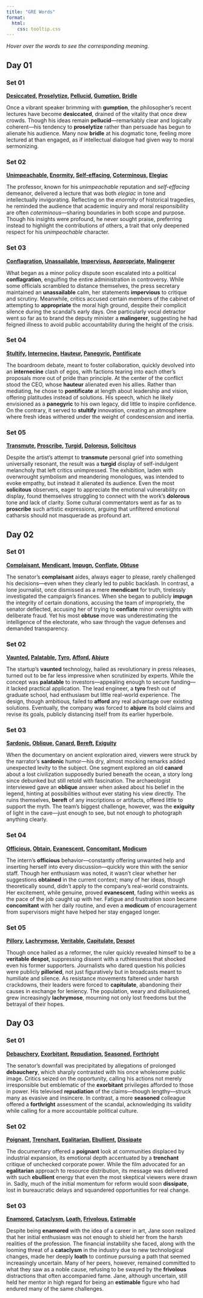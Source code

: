 ```yaml
---
title: "GRE Words"
format:
  html:
    css: tooltip.css
---
```


*Hover over the words to see the corresponding meaning.*

## Day 01

### Set 01

**[Desiccated](## "Thoroughly dried out; lacking moisture"), [Proselytize](## "To attempt to convert someone to a particular belief or faith"), [Pellucid](## "Clear, transparent, or easily understood"), [Gumption](## "Courage, initiative, or resourcefulness"), [Bridle](## "To restrain or control, especially in a way that limits freedom")**

Once a vibrant speaker brimming with **gumption**, the philosopher's recent lectures have become **desiccated**, drained of the vitality that once drew crowds. Though his ideas remain **pellucid**—remarkably clear and logically coherent—his tendency to **proselytize** rather than persuade has begun to alienate his audience. Many now **bridle** at his dogmatic tone, feeling more lectured at than engaged, as if intellectual dialogue had given way to moral sermonizing.

### Set 02

**[Unimpeachable](## "Unable to be doubted, criticized, or questioned; flawless"), [Enormity](## "The great seriousness or scale of something, especially a problem or crime"), [Self-effacing](## "Modest or humble, not seeking attention for oneself"), [Coterminous](## "Having the same boundaries or extent in time or space"), [Elegiac](## "Expressing sorrow or mourning, often in a poetic manner")**

The professor, known for his *unimpeachable* reputation and *self-effacing* demeanor, delivered a lecture that was both *elegiac* in tone and intellectually invigorating. Reflecting on the *enormity* of historical tragedies, he reminded the audience that academic inquiry and moral responsibility are often *coterminous*—sharing boundaries in both scope and purpose. Though his insights were profound, he never sought praise, preferring instead to highlight the contributions of others, a trait that only deepened respect for his *unimpeachable* character.

### Set 03

**[Conflagration](## "A large destructive fire, often one that spreads quickly"), [Unassailable](## "Unable to be attacked, questioned, or defeated"), [Impervious](## "Not allowing something to pass through or be affected by"), [Appropriate](## "To take something for one's own use, often without permission; suitable or fitting for a particular situation"), [Malingerer](## "A person who pretends to be ill or incapacitated to avoid work or duty")**

What began as a minor policy dispute soon escalated into a political **conflagration**, engulfing the entire administration in controversy. While some officials scrambled to distance themselves, the press secretary maintained an **unassailable** calm, her statements **impervious** to critique and scrutiny. Meanwhile, critics accused certain members of the cabinet of attempting to **appropriate** the moral high ground, despite their complicit silence during the scandal’s early days. One particularly vocal detractor went so far as to brand the deputy minister a **malingerer**, suggesting he had feigned illness to avoid public accountability during the height of the crisis.

### Set 04

**[Stultify](## "To make someone or something appear foolish or to cause to lose enthusiasm or vitality"), [Internecine](## "Destructive to both sides in a conflict; mutually harmful"), [Hauteur](## "Arrogance or pride, often expressed in a condescending manner"), [Panegyric](## "A speech or piece of writing that praises someone or something highly"), [Pontificate](## "To speak in a pompous or authoritative manner, often without considering others' opinions")**

The boardroom debate, meant to foster collaboration, quickly devolved into an **internecine** clash of egos, with factions tearing into each other's proposals more out of pride than principle. At the center of the conflict stood the CEO, whose **hauteur** alienated even his allies. Rather than mediating, he chose to **pontificate** at length about leadership and vision, offering platitudes instead of solutions. His speech, which he likely envisioned as a **panegyric** to his own legacy, did little to inspire confidence. On the contrary, it served to **stultify** innovation, creating an atmosphere where fresh ideas withered under the weight of condescension and inertia.


### Set 05

**[Transmute](## "To change or transform in form, nature, or substance"), [Proscribe](## "To forbid or prohibit, especially by law or authority"), [Turgid](## "Swollen, inflated, or pompous, often used to describe language or writing"), [Dolorous](## "Expressing sorrow or grief; mournful"), [Solicitous](## "Showing concern or care for someone's well-being")**

Despite the artist’s attempt to **transmute** personal grief into something universally resonant, the result was a **turgid** display of self-indulgent melancholy that left critics unimpressed. The exhibition, laden with overwrought symbolism and meandering monologues, was intended to evoke empathy, but instead it alienated its audience. Even the most **solicitous** observers, eager to appreciate the emotional vulnerability on display, found themselves struggling to connect with the work’s **dolorous** tone and lack of clarity. Some cultural commentators went as far as to **proscribe** such artistic expressions, arguing that unfiltered emotional catharsis should not masquerade as profound art.

## Day 02

### Set 01

**[Complaisant](## "Willing to please others; obliging or courteous"), [Mendicant](## "A person who lives by begging or depending on charity"), [Impugn](## "To challenge or attack the truth, integrity, or validity of something"), [Conflate](## "To combine two or more things into one, often inaccurately"), [Obtuse](## "Dull or slow to understand; lacking sharpness or quickness of mind")**

The senator’s **complaisant** aides, always eager to please, rarely challenged his decisions—even when they clearly led to public backlash. In contrast, a lone journalist, once dismissed as a mere **mendicant** for truth, tirelessly investigated the campaign’s finances. When she began to publicly **impugn** the integrity of certain donations, accusing the team of impropriety, the senator deflected, accusing her of trying to **conflate** minor oversights with deliberate fraud. Yet his most **obtuse** move was underestimating the intelligence of the electorate, who saw through the vague defenses and demanded transparency.

### Set 02

**[Vaunted](## "Boasted about or praised excessively, often in an exaggerated manner"), [Palatable](## "Pleasant or acceptable to the taste or mind"), [Tyro](## "A beginner or novice in a particular field or activity"), [Afford](## "To have the financial means to do or buy something; to provide or supply"), [Abjure](## "To renounce or give up something formally, especially a belief or cause")**

The startup's **vaunted** technology, hailed as revolutionary in press releases, turned out to be far less impressive when scrutinized by experts. While the concept was **palatable** to investors—appealing enough to secure funding—it lacked practical application. The lead engineer, a **tyro** fresh out of graduate school, had enthusiasm but little real-world experience. The design, though ambitious, failed to **afford** any real advantage over existing solutions. Eventually, the company was forced to **abjure** its bold claims and revise its goals, publicly distancing itself from its earlier hyperbole.

### Set 03

**[Sardonic](## "Mocking or cynical, often in a scornful manner"), [Oblique](## "Not explicit or straightforward; indirect"), [Canard](## "A false or misleading story or rumor"), [Bereft](## "Deprived of something, especially a loved one or a quality"), [Exiguity](## "The state of being very small or cramped; scarcity or smallness")**

When the documentary on ancient exploration aired, viewers were struck by the narrator’s **sardonic** humor—his dry, almost mocking remarks added unexpected levity to the subject. One segment explored an old **canard** about a lost civilization supposedly buried beneath the ocean, a story long since debunked but still retold with fascination. The archaeologist interviewed gave an **oblique** answer when asked about his belief in the legend, hinting at possibilities without ever stating his view directly. The ruins themselves, **bereft** of any inscriptions or artifacts, offered little to support the myth. The team’s biggest challenge, however, was the **exiguity** of light in the cave—just enough to see, but not enough to photograph anything clearly.

### Set 04

**[Officious](## "Offering unnecessary and unwanted advice or services; meddlesome"), [Obtain](## "To acquire something, especially through effort or means; to be valid or in effect"), [Evanescent](## "Quickly fading or disappearing; fleeting"), [Concomitant](## "Accompanying or happening at the same time as something else, often in a related manner"), [Modicum](## "A small quantity or portion of something, especially a small amount of a quality or feeling")**

The intern’s **officious** behavior—constantly offering unwanted help and inserting herself into every discussion—quickly wore thin with the senior staff. Though her enthusiasm was noted, it wasn’t clear whether her suggestions **obtained** in the current context; many of her ideas, though theoretically sound, didn’t apply to the company’s real-world constraints. Her excitement, while genuine, proved **evanescent**, fading within weeks as the pace of the job caught up with her. Fatigue and frustration soon became **concomitant** with her daily routine, and even a **modicum** of encouragement from supervisors might have helped her stay engaged longer.

### Set 05

**[Pillory](## "A wooden framework with holes for the head and hands, used for public punishment; to subject someone to public ridicule"), [Lachrymose](## "Tearful or given to weeping; sad or sorrowful"), [Veritable](## "Being truly or very much so; used to emphasize a metaphor or description"), [Capitulate](## "To surrender or give in to an opponent or demand, often after negotiation or resistance"), [Despot](## "A ruler with absolute power, often one who exercises it in a tyrannical or oppressive manner")**

Though once hailed as a reformer, the ruler quickly revealed himself to be a **veritable** **despot**, suppressing dissent with a ruthlessness that shocked even his former supporters. Journalists who dared question his policies were publicly **pilloried**, not just figuratively but in broadcasts meant to humiliate and silence. As resistance movements faltered under harsh crackdowns, their leaders were forced to **capitulate**, abandoning their causes in exchange for leniency. The population, weary and disillusioned, grew increasingly **lachrymose**, mourning not only lost freedoms but the betrayal of their hopes.

## Day 03

### Set 01

**[Debauchery](## "Excessive indulgence in sensual pleasures, often leading to moral corruption"), [Exorbitant](## "Unreasonably high or excessive, especially in terms of price or amount"), [Repudiation](## "The rejection or disavowal of something, often a belief, idea, or claim"), [Seasoned](## "Experienced or skilled in a particular field or activity; or flavored with spices"), [Forthright](## "Direct and straightforward in manner; honest and clear")**

The senator’s downfall was precipitated by allegations of prolonged **debauchery**, which sharply contrasted with his once wholesome public image. Critics seized on the opportunity, calling his actions not merely irresponsible but emblematic of the **exorbitant** privileges afforded to those in power. His televised **repudiation** of the claims—though lengthy—struck many as evasive and insincere. In contrast, a more **seasoned** colleague offered a **forthright** assessment of the scandal, acknowledging its validity while calling for a more accountable political culture.

### Set 02

**[Poignant](## "Evoking a strong sense of sadness or regret; emotionally moving"), [Trenchant](## "Sharp, incisive, or forceful in expression or style"), [Egalitarian](## "Believing in or advocating for equal rights and opportunities for all people"), [Ebullient](## "Overflowing with enthusiasm or excitement; bubbly"), [Dissipate](## "To squander or waste something, especially energy, money, or resources")**

The documentary offered a **poignant** look at communities displaced by industrial expansion, its emotional depth accentuated by a **trenchant** critique of unchecked corporate power. While the film advocated for an **egalitarian** approach to resource distribution, its message was delivered with such **ebullient** energy that even the most skeptical viewers were drawn in. Sadly, much of the initial momentum for reform would soon **dissipate**, lost in bureaucratic delays and squandered opportunities for real change.

### Set 03

**[Enamored](## "Filled with love or admiration for someone or something"), [Cataclysm](## "A large-scale and violent event, often causing great destruction or change"), [Loath](## "Reluctant or unwilling to do something; strongly opposed"), [Frivolous](## "Not having serious value or importance; carefree or silly"), [Estimable](## "Worthy of respect or admiration; deserving of esteem")**

Despite being **enamored** with the idea of a career in art, Jane soon realized that her initial enthusiasm was not enough to shield her from the harsh realities of the profession. The financial instability she faced, along with the looming threat of a **cataclysm** in the industry due to new technological changes, made her deeply **loath** to continue pursuing a path that seemed increasingly uncertain. Many of her peers, however, remained committed to what they saw as a noble cause, refusing to be swayed by the **frivolous** distractions that often accompanied fame. Jane, although uncertain, still held her mentor in high regard for being an **estimable** figure who had endured many of the same challenges.
